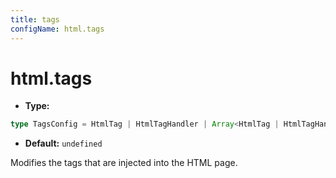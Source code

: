 ```yaml
---
title: tags
configName: html.tags
---
```


# html.tags

- **Type:**

```ts
type TagsConfig = HtmlTag | HtmlTagHandler | Array<HtmlTag | HtmlTagHandler>;
```

- **Default:** `undefined`

Modifies the tags that are injected into the HTML page.


<RsbuildConfig configName="html.tags" />
